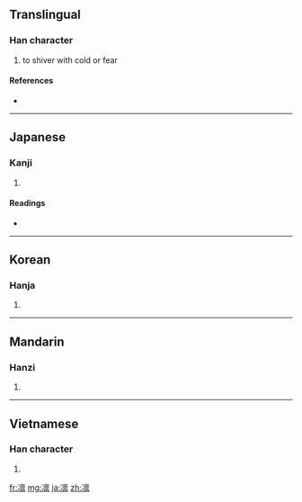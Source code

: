 {{also|凜}}
==Translingual==

===Han character===
{{Han char|rn=15|rad=冫|as=13|sn=15|four=|canj=戈一卜田火 (IMYWF)}}

# to shiver with cold or fear

====References====
* {{Han ref|kx=0133.430|dkj=01718|dj=0298.240|hdz=10301.120|uh=51DB|ud=20955}}

----

==Japanese==

===Kanji===
{{ja-kanji|grade=|rs=冫13}}

# {{defn|Japanese|sort=冫13}}

====Readings====
* {{ja-readings|on=[[りん]] (rin)|kun=[[さむい]] (samui), [[すさまじい]] (susamajii), [[おそれる]] (osoreru)}}

----

==Korean==

===Hanja===
{{ko-hanja|hangeul=름|rv=reum|mr=rŭm}}

# {{defn|Korean|sort=冫13}}

----

==Mandarin==

===Hanzi===
{{cmn-hanzi|tra=凜|pin=[[lǐn]] ([[lin3]])|wg=lin<sup>3</sup>}}

# {{defn|Mandarin|sort=冫13}}

----

==Vietnamese==

===Han character===
{{vi-hantu|[[lẫm]]|rs=冫13}}

# {{defn|Vietnamese|sort=冫13}}

[[fr:凛]]
[[mg:凛]]
[[ja:凛]]
[[zh:凛]]